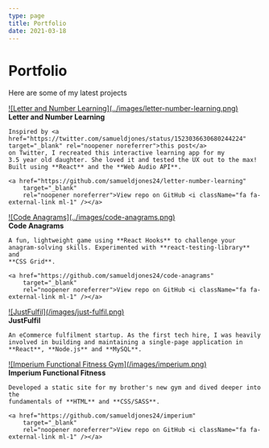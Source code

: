 ```yaml
---
type: page
title: Portfolio
date: 2021-03-18
---
```


# Portfolio

Here are some of my latest projects

<div className="grid-container">
   <div className="grid-item">
    <div className="grid-image">
      <a
        href="https://letter-number-learning.netlify.app"
        target="_blank"
        rel="noopener noreferrer"
      >
        ![Letter and Number Learning](../images/letter-number-learning.png)
      </a>
    </div>
    <strong>Letter and Number Learning</strong>
    
    Inspired by <a href="https://twitter.com/samueldjones/status/1523036630680244224" target="_blank" rel="noopener noreferrer">this post</a>
    on Twitter, I recreated this interactive learning app for my 
    3.5 year old daughter. She loved it and tested the UX out to the max! Built using **React** and the **Web Audio API**.
    
    <a href="https://github.com/samueldjones24/letter-number-learning"
        target="_blank"
        rel="noopener noreferrer">View repo on GitHub <i className="fa fa-external-link ml-1" /></a>
  </div>
  <div className="grid-item">
    <div className="grid-image">
      <a
        href="https://code-anagrams.netlify.app"
        target="_blank"
        rel="noopener noreferrer"
      >
        ![Code Anagrams](../images/code-anagrams.png)
      </a>
    </div>
    <strong>Code Anagrams</strong>
    
    A fun, lightweight game using **React Hooks** to challenge your
    anagram-solving skills. Experimented with **react-testing-library** and
    **CSS Grid**.
    
    <a href="https://github.com/samueldjones24/code-anagrams"
        target="_blank"
        rel="noopener noreferrer">View repo on GitHub <i className="fa fa-external-link ml-1" /></a>
  </div>
  <div className="grid-item">
    <div className="grid-image">
      <a
        href="https://www.justfulfil.com"
        target="_blank"
        rel="noopener noreferrer"
      >
        ![JustFulfil](/images/just-fulfil.png)
      </a>
    </div>
    <strong>JustFulfil</strong>
   
    An eCommerce fulfilment startup. As the first tech hire, I was heavily
    involved in building and maintaining a single-page application in
    **React**, **Node.js** and **MySQL**.
  </div>
  <div className="grid-item">
    <div className="grid-image">
      <a
        href="https://imperiumfunctionalfitness.co.uk"
        target="_blank"
        rel="noopener noreferrer"
      >
        ![Imperium Functional Fitness Gym](/images/imperium.png)
      </a>
    </div>
    <strong>Imperium Functional Fitness</strong>

    Developed a static site for my brother's new gym and dived deeper into the
    fundamentals of **HTML** and **CSS/SASS**.

    <a href="https://github.com/samueldjones24/imperium"
        target="_blank"
        rel="noopener noreferrer">View repo on GitHub <i className="fa fa-external-link ml-1" /></a>

  </div>
</div>
